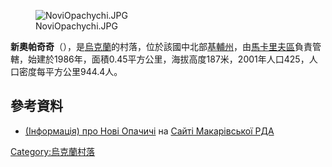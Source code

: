 [[Image:NoviOpachychi.JPG|right]]

{{coord|50|15|11|N|29|47|17|E|scale:30000|display=title}}

'''新奧帕奇奇'''（{{lang-uk|Нові Опачичі}}），是[[烏克蘭|烏克蘭]]的村落，位於該國中北部[[基輔州|基輔州]]，由[[馬卡里夫區|馬卡里夫區]]負責管轄，始建於1986年，面積0.45平方公里，海拔高度187米，2001年人口425，人口密度每平方公里944.4人。

==參考資料==
* [http://adm.makariv.org/index.php?option=com_content&view=article&id=266 (Інформація) про Нові Опачичі]{{dead link|date=2018年3月 |bot=InternetArchiveBot |fix-attempted=yes }} на [https://web.archive.org/web/20150402000656/http://adm.makariv.org/ Сайті Макарівської РДА]

{{Ukraine-geo-stub}}
[[Category:烏克蘭村落|Category:烏克蘭村落]]